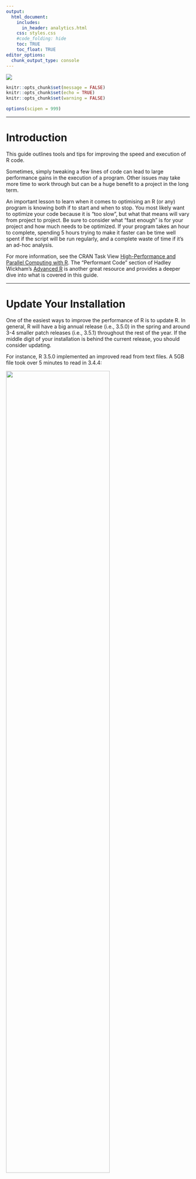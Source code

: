 ```yaml
---
output: 
  html_document:
    includes:
      in_header: analytics.html  	
    css: styles.css
    #code_folding: hide
    toc: TRUE
    toc_float: TRUE
editor_options: 
  chunk_output_type: console
---
```


<link rel="stylesheet" href="//fonts.googleapis.com/css?family=Lato" />

<div id="header">
![](optimization/images/urban-institute-logo.png)

```r
knitr::opts_chunk$set(message = FALSE)
knitr::opts_chunk$set(echo = TRUE)
knitr::opts_chunk$set(warning = FALSE)

options(scipen = 999)
```

------

# Introduction

This guide outlines tools and tips for improving the speed and execution of R code. 

Sometimes, simply tweaking a few lines of code can lead to large performance 
gains in the execution of a program. Other issues may take more time to work 
through but can be a huge benefit to a project in the long term. 

An important lesson to learn when it comes to optimising an R (or any) program 
is knowing both if to start and when to stop. You most likely want to optimize 
your code because it is "too slow", but what that means will vary from 
project to project. Be sure to consider what "fast enough" is for your project 
and how much needs to be optimized. If your program takes an hour to complete, 
spending 5 hours trying to make it faster can be time well spent if the script 
will be run regularly, and a complete waste of time if it's an ad-hoc analysis.

For more information, see the CRAN Task View [High-Performance and Parallel 
Computing with R]("https://CRAN.R-project.org/view=HighPerformanceComputing").
The "Performant Code" section of Hadley Wickham's 
[Advanced R]("http://adv-r.had.co.nz/") is another great resource and provides 
a deeper dive into what is covered in this guide. 

------

# Update Your Installation

One of the easiest ways to improve the performance of R is to update R. In general, 
R will have a big annual release (i.e., 3.5.0) in the spring and around 3-4 
smaller patch releases (i.e., 3.5.1) throughout the rest of the year. If the 
middle digit of your installation is behind the current release, you should 
consider updating.

For instance, R 3.5.0 implemented an improved read from text files. A 5GB file 
took over 5 minutes to read in 3.4.4:

![](optimization/images/data-load-3-4.png){width=75%}

While 3.5.0 took less than half the time: 

![](optimization/images/data-load-3-5.png){width=75%}

To see what the R-core development team is up to, check out 
the [NEWS]("https://cran.r-project.org/doc/manuals/r-devel/NEWS.html") file 
from the R project.

------

# Profiling & Benchmarking

In order to efficiently optimize your code, you'll first need to know where 
it's running slowest. The `profvis` package provides a nice way of visualizing 
the execution time and memory useage of your program. 

```r
library(profvis)
library(dplyr)

profvis({
	diamonds <- read.csv("optimization/data/diamonds.csv")
	
	diamonds_by_cut <- diamonds %>%
		group_by(cut) %>%
		summarise_if(is.numeric, mean)

	write.csv(diamonds_by_cut, file = "optimization/data/diamonds_by_cut.csv")	

})

```

In this toy example it looks like the `read.csv` function is the bottleneck, so 
work on optimizing that first.

Once you find the bottleneck that needs to be optimized, it can be useful to 
benchmark different potential solutions. The `microbenchmark` package can help 
you choose between different options. Continuing with the simple example with 
the `diamonds` dataset, compare the base `read.csv` function with `read_csv` 
from the `readr` package.

```r
library(microbenchmark)

microbenchmark(
	read.csv("optimization/data/diamonds.csv"),
	readr::read_csv("optimization/data/diamonds.csv")
)
```

In this case, `read_csv` is about twice as fast as the base R implementations.

# Parallel Computing

Often, time-intensive R code can be sped up by breaking the execution of 
the job across additional cores of your computer. This is called parallel computing.

## Learn `lapply`/`purrr::map`

Learning the `lapply` (and variants) function from Base R or the `map` (and variants) function from the `purrr` package is the first step in learning to run R code in parallel. Once you understand how `lapply` and `map` work, running your code in parallel will be simple.

Say you have a vector of numbers and want to find the square root of each one
(ignore for now that `sqrt` is vectorized, which will be covered later). 
You could write a for loop and iterate over each element of the vector:

```r
x <- c(1, 4, 9, 16)

out <- vector("list", length(x))
for (i in seq_along(x)) {
	out[[i]] <- sqrt(x[[i]])
}
unlist(out)

```

The `lapply` function essentially handles the overhead of constructing a for 
loop for you. The syntax is:

```r
lapply(X, FUN, ...)
```

`lapply` will then take each element of `X` and apply the `FUN`ction to it. 
Our simple example then becomes:

```r
x <- c(1, 4, 9, 16)
out <- lapply(x, sqrt)
unlist(out)
```

Those working within the `tidyverse` may use `map` from the `purrr` package equivalently:

```r
library(purrr)
x <- c(1, 4, 9, 16)
out <- map(x, sqrt)
unlist(out)
```

## Motivating Example

Once you are comfortable with `lapply` and/or `map`, running the same code in 
parallel takes just an additional line of code.

For `lapply` users, the `future.apply` package contains an equivalent 
`future_lapply` function. Just be sure to call `plan(multiprocess)` beforehand,
which will handle the back-end orchestration needed to run in parallel.

```r
# install.packages("future.apply")
library(future.apply)
plan(multiprocess)
out <- future_lapply(x, sqrt)
unlist(out)
```

For `purrr` users, the `furrr` (i.e., future purrr) package includes an 
equivalent `future_map` function:

```r
# install.packages("furrr")
library(furrr)
plan(multiprocess)
y <- future_map(x, sqrt)
unlist(y)
```

How much faster did this simple example run in parallel?

```r
library(future.apply)
plan(multiprocess)

x <- c(1, 4, 9, 16)

microbenchmark::microbenchmark(
	sequential = lapply(x, sqrt),
	parallel = future_lapply(x, sqrt),
	unit = "s"
)
```

Parallelization was actually slower. In this case, the overhead of 
setting the code to run in parallel far outweighed any performance gain. In 
general, parallelization works well on long-running & compute intensive jobs. 

## A (somewhat) More Complex Example

In this example we'll use the `diamonds` dataset from `ggplot2` and perform a 
kmeans cluster. We'll use `lapply` to iterate the number of clusters from 2 to 
5:

```r
df <- ggplot2::diamonds
df <- dplyr::select(df, -c(cut, color, clarity))

centers = 2:5

system.time(
	lapply(centers, 
				 function(x) kmeans(df, centers = x, nstart = 500)
				 )
	)
```

A now running the same code in parallel:

```r
library(future.apply)
plan(multiprocess)

system.time(
	future_lapply(centers, 
								function(x) kmeans(df, centers = x, nstart = 500)
								)
	)
```

While we didn't achieve perfect scaling, we still get a nice bump in execution 
time.

## Additional Packages

For the sake of ease and brevity, this guide focused on the `futures` framework 
for parallelization. However, you should be aware that there are a number of 
other ways to parallelize your code.

### The `parallel` Package 

The `parallel` package is included in your base R installation. It includes 
analogues of the various `apply` functions:

* `parLapply`
* `mclapply` - not available on Windows

These functions generally require more setup, especially on Windows machines.

### The `doParallel` Package

The `doParallel` package builds off of `parallel` and is 
useful for code that uses for loops instead of `lapply`. Like the parallel 
package, it generally requires more setup, especially on Windows machines.

### Machine Learning - `caret`

For those running machine learning models, the `caret` package can easily 
leverage `doParallel` to speed up the execution of multiple models. Lifting 
the example from the package documentation:

```r
library(doParallel)
cl <- makePSOCKcluster(5) # number of cores to use
registerDoParallel(cl)

## All subsequent models are then run in parallel
model <- train(y ~ ., data = training, method = "rf")

## When you are done:
stopCluster(cl)
```


Be sure to check out the full 
[documentation]("http://topepo.github.io/caret/parallel-processing.html") 
for more detail.

------

# Big Data

As data collection and storage becomes easier and cheaper, it is relatively 
simple to obtain relatively large data files. An important point to keep in 
mind is that the size of your data will generally expand when it is read 
from a storage device into R. A general rule of thumb is that a file will take 
somewhere around 3-4 times more space in memory than it does on disk.

For instance, compare the size of the `iris` data set when it is saved as a 
.csv file locally vs the size of the object when it is read in to an R session: 


```r
file.size("optimization/data/iris.csv") / 1000
df <- readr::read_csv("optimization/data/iris.csv")
pryr::object_size(df)
```

This means that on a standard Urban Institute desktop, you may have issues 
reading in files that are larger than 4 GB. 

## Object Size

The type of your data can have a big impact on the size of your data frame 
when you are dealing with larger files. There are four main types of atomic 
vectors in R:

1. `logical`
2. `integer`
3. `double` (also called `numeric`)
4. `character`

Each of these data types occupies a different amount of space in memory - 
`logical` and `integer` vectors use 4 bytes per element, while a `double` will 
occupy 8 bytes. R uses a global string pool, so `character` vectors are hard 
to estimate, but will generally take up more space for element.

Consider the following example:

```r
x <- 1:100
pryr::object_size(x)
pryr::object_size(as.double(x))
pryr::object_size(as.character(x))
```

An incorrect data type can easily cost you a lot of space in memory, especially 
at scale. This often happens when reading data from a text or csv file - data 
may have a format such as `c(1.0, 2.0, 3.0)` and will be read in as a `numeric` 
column, when `integer` is more appropriate and compact.

You may also be familiar with `factor` variables within R. Essentially a 
`factor` will represent your data as integers, and map them back to their 
character representation. This can save memory when you have a compact and 
unique level of factors:

```r
x <- sample(letters, 10000, replace = TRUE)
pryr::object_size(as.character(x))
pryr::object_size(as.factor(x))
```

However if each element is unique, or if there is not a lot of overlap among 
elements, than the overhead will make a factor larger than its character
representation:

```r
pryr::object_size(as.factor(letters))
pryr::object_size(as.character(letters))
```

## Cloud Computing

Sometimes, you will have data that are simply too large to ever fit on your 
local desktop machine. If that is the case, then the Elastic Cloud Computing 
Environment from the Office of Technology and Data Science can provide you with 
easy access to powerful analytic tools for computationally intensive project.

The Elastic Cloud Computing Environment allows researchers to quickly spin-up 
an Amazon Web Services (AWS) Elastic Cloud Compute (EC2) instance. These 
instances offer increased memory to read in large datasets, along with 
additional CPUs to provide the ability to process data in parallel at an 
impressive scale.

| Instance | CPU | Memory (GB) |
|----------|-----|--------|
| Desktop | 8 | 16 |
| c5.4xlarge | 16 | 32 |
| c5.9xlarge | 36 | 72 |
| c5.18xlarge | 72 | 144 |
| x1e.8xlarge | 32 | 976 |
| x1e.16xlarge | 64 | 1952 |

Feel free to contact Ajjit Narayanan (anarayanan@urban.org) if this would be useful 
for your project.

------

# Common Pitfalls

## For Loops and Vector Allocation

A refrain you will often hear is that for loops in R are slow and need to be 
avoided at all costs. This is not true! Rather, an improperly constructed loop 
in R can bring the execution of your program to a near standstill. 

A common for loop structure may look something like:

```r
x <- 1:100
out <- c()
for (i in x) {
	out <- c(out, sqrt(x))
	}
```

The bottleneck in this loop is with the allocation of the vector `out`. Every 
time we iterate over an item in `x` and append it to `out`, R makes a copy 
of all the items already in `out`. As the size of the loop grows, your code 
will take longer and longer to run.

A better practice is to pre-allocate `out` to be the correct length, and then 
insert the results as the loop runs.

```r
x <- 1:100
out <- rep(NA, length(x))
for (i in seq_along(x)) {
		out[i] <- sqrt(x[i])
}
```

A quick benchmark shows how much more efficient a loop with a pre-allocated 
results vector is:

```r
bad_loop <- function(x) {
	out <- c()
	for (i in x) {
		out <- c(out, sqrt(x))
	}
}

good_loop <- function(x) {
	out <- rep(NA, length(x))
	for (i in seq_along(x)) {
		out[i] <- sqrt(x[i])
	}
}

x <- 1:100
microbenchmark::microbenchmark(
	bad_loop(x),
	good_loop(x)
)
```

And note how performance of the "bad" loop degrades as the loop size grows.

```r
y <- 1:250

microbenchmark::microbenchmark(
	bad_loop(y),
	good_loop(y)
)
```

## Vectorized Functions

Many functions in R are vectorized, meaning they can accept an entire vector 
(and not just a single value) as input. The `sqrt` function from the 
prior examples is one:

```r
x <- c(1, 4, 9, 16)
sqrt(x)
```

This removes the need to use `lapply` or a for loop. Vectorized functions in 
R are generally written in a compiled language like C, C++, or FORTRAN, which 
makes their implementation faster.

```r
x <- 1:100
microbenchmark::microbenchmark(
	lapply(x, sqrt),
	sqrt(x)
)
```
